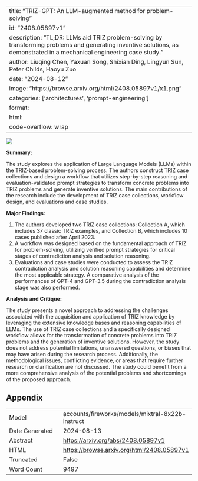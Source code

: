 
---
title: "TRIZ-GPT: An LLM-augmented method for problem-solving"
id: "2408.05897v1"
description: "TL;DR: LLMs aid TRIZ problem-solving by transforming problems and generating inventive solutions, as demonstrated in a mechanical engineering case study."
author: Liuqing Chen, Yaxuan Song, Shixian Ding, Lingyun Sun, Peter Childs, Haoyu Zuo
date: "2024-08-12"
image: "https://browse.arxiv.org/html/2408.05897v1/x1.png"
categories: ['architectures', 'prompt-engineering']
format:
  html:
    code-overflow: wrap
---

![](https://browse.arxiv.org/html/2408.05897v1/x1.png)

**Summary:**

The study explores the application of Large Language Models (LLMs) within the TRIZ-based problem-solving process. The authors construct TRIZ case collections and design a workflow that utilizes step-by-step reasoning and evaluation-validated prompt strategies to transform concrete problems into TRIZ problems and generate inventive solutions. The main contributions of the research include the development of TRIZ case collections, workflow design, and evaluations and case studies.

**Major Findings:**

1. The authors developed two TRIZ case collections: Collection A, which includes 37 classic TRIZ examples, and Collection B, which includes 10 cases published after April 2023.
2. A workflow was designed based on the fundamental approach of TRIZ for problem-solving, utilizing verified prompt strategies for critical stages of contradiction analysis and solution reasoning.
3. Evaluations and case studies were conducted to assess the TRIZ contradiction analysis and solution reasoning capabilities and determine the most applicable strategy. A comparative analysis of the performances of GPT-4 and GPT-3.5 during the contradiction analysis stage was also performed.

**Analysis and Critique:**

The study presents a novel approach to addressing the challenges associated with the acquisition and application of TRIZ knowledge by leveraging the extensive knowledge bases and reasoning capabilities of LLMs. The use of TRIZ case collections and a specifically designed workflow allows for the transformation of concrete problems into TRIZ problems and the generation of inventive solutions. However, the study does not address potential limitations, unanswered questions, or biases that may have arisen during the research process. Additionally, the methodological issues, conflicting evidence, or areas that require further research or clarification are not discussed. The study could benefit from a more comprehensive analysis of the potential problems and shortcomings of the proposed approach.

## Appendix

|          |          |
|----------|----------|
| Model     | accounts/fireworks/models/mixtral-8x22b-instruct       |
| Date Generated     | 2024-08-13       |
| Abstract | [https://arxiv.org/abs/2408.05897v1](https://arxiv.org/abs/2408.05897v1)        |
| HTML     | [https://browse.arxiv.org/html/2408.05897v1](https://browse.arxiv.org/html/2408.05897v1)       |
| Truncated       | False       |
| Word Count       | 9497       |